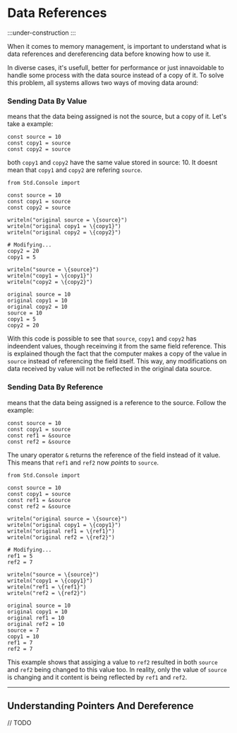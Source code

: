 # Data References

:::under-construction
:::

When it comes to memory management, is important to understand what is data references
and dereferencing data before knowing how to use it.

In diverse cases, it's usefull, better for performance or just innavoidable to handle some
process with the data source instead of a copy of it. To solve this problem, all systems
allows two ways of moving data around:

### Sending Data By Value
means that the data being assigned is not the source, but a copy of it. Let's take a example:

```abs
const source = 10
const copy1 = source
const copy2 = source
```

both `copy1` and `copy2` have the same value stored in source: 10. It doesnt mean that `copy1`
and `copy2` are refering `source`.

```abs
from Std.Console import

const source = 10
const copy1 = source
const copy2 = source

writeln("original source = \{source}")
writeln("original copy1 = \{copy1}")
writeln("original copy2 = \{copy2}")

# Modifying...
copy2 = 20
copy1 = 5

writeln("source = \{source}")
writeln("copy1 = \{copy1}")
writeln("copy2 = \{copy2}")
```
```text title="Console Output"
original source = 10
original copy1 = 10
original copy2 = 10
source = 10
copy1 = 5
copy2 = 20
```

With this code is possible to see that `source`, `copy1` and `copy2` has indeendent values,
though receinving it from the same field reference. This is explained though the fact that
the computer makes a copy of the value in `source` instead of referencing the field itself.
This way, any modifications on data received by value will not be reflected in the original
data source.

### Sending Data By Reference
means that the data being assigned is a reference to the source. Follow the example:

```abs
const source = 10
const copy1 = source
const ref1 = &source
const ref2 = &source
```

The unary operator `&` returns the reference of the field instead of it value. This means that
`ref1` and `ref2` now *points* to `source`.

```abs
from Std.Console import

const source = 10
const copy1 = source
const ref1 = &source
const ref2 = &source

writeln("original source = \{source}")
writeln("original copy1 = \{copy1}")
writeln("original ref1 = \{ref1}")
writeln("original ref2 = \{ref2}")

# Modifying...
ref1 = 5
ref2 = 7

writeln("source = \{source}")
writeln("copy1 = \{copy1}")
writeln("ref1 = \{ref1}")
writeln("ref2 = \{ref2}")
```
```text title="Console Output"
original source = 10
original copy1 = 10
original ref1 = 10
original ref2 = 10
source = 7
copy1 = 10
ref1 = 7
ref2 = 7
```

This example shows that assiging a value to `ref2` resulted in both `source` and `ref2` being
changed to this value too. In reality, only the value of `source` is changing and it content is
being reflected by `ref1` and `ref2`.

---
## Understanding Pointers And Dereference

// TODO

